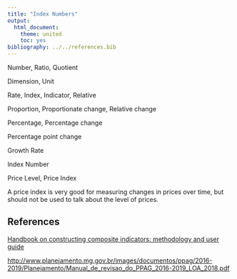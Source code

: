 ```yaml
---
title: "Index Numbers"
output:
  html_document:
    theme: united
    toc: yes
bibliography: ../../references.bib    
---
```


Number, Ratio, Quotient

Dimension, Unit

Rate, Index, Indicator, Relative

Proportion, Proportionate change, Relative change

Percentage, Percentage change

Percentage point change

Growth Rate

Index Number

Price Level, Price Index

A price index is very good for measuring changes in prices over time, but should not be used to talk about the level of prices.


## References

[Handbook on constructing composite indicators: methodology and user guide](http://www.oecd.org/els/soc/handbookonconstructingcompositeindicatorsmethodologyanduserguide.htm)

[http://www.planejamento.mg.gov.br/images/documentos/ppag/2016-2019/Planejamento/Manual_de_revisao_do_PPAG_2016-2019_LOA_2018.pdf](http://www.planejamento.mg.gov.br/images/documentos/ppag/2016-2019/Planejamento/Manual_de_revisao_do_PPAG_2016-2019_LOA_2018.pdf)